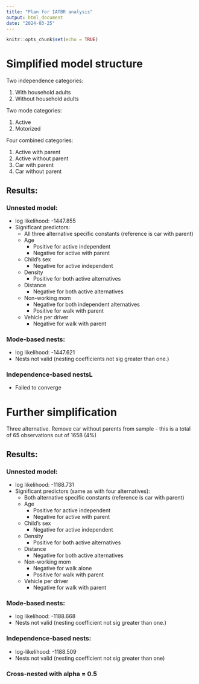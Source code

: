 ```yaml
---
title: "Plan for IATBR analysis"
output: html_document
date: "2024-03-25"
---
```


```r
knitr::opts_chunk$set(echo = TRUE)
```

# Simplified model structure

Two independence categories:

1. With household adults
2. Without household adults

Two mode categories:

1. Active
2. Motorized

Four combined categories:

1. Active with parent
2. Active without parent
3. Car with parent
4. Car without parent

## Results:

### Unnested model:

* log likelihood: -1447.855
* Significant predictors:
    * All three alternative specific constants (reference is car with parent)
    * Age
        * Positive for active independent
        * Negative for active with parent
    * Child's sex
        * Negative for active independent
    * Density
        * Positive for both active alternatives
    * Distance
        * Negative for both active alternatives
    * Non-working mom
        * Negative for both independent alternatives
        * Positive for walk with parent
    * Vehicle per driver
        * Negative for walk with parent
        
### Mode-based nests:

* log likelihood: -1447.621
* Nests not valid (nesting coefficients not sig greater than one.)

### Independence-based nestsL

* Failed to converge

# Further simplification

Three alternative.
Remove car without parents from sample - this is a total of 65
observations out of 1658 (4%)

## Results:

### Unnested model:

* log likelihood: -1188.731
* Significant predictors (same as with four alternatives):
    * Both alternative specific constants (reference is car with parent)
    * Age
        * Positive for active independent
        * Negative for active with parent
    * Child's sex
        * Negative for active independent
    * Density
        * Positive for both active alternatives
    * Distance
        * Negative for both active alternatives
    * Non-working mom
        * Negative for walk alone
        * Positive for walk with parent
    * Vehicle per driver
        * Negative for walk with parent
        
### Mode-based nests:

* log likelihood: -1188.668
* Nests not valid (nesting coefficient not sig greater than one.)

### Independence-based nests:

* log-likelihood: -1188.509
* Nests not valid (nesting coefficient not sig greater than one)

### Cross-nested with alpha = 0.5


